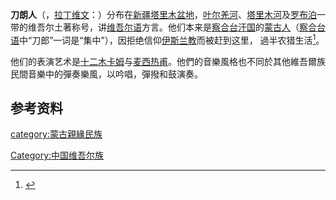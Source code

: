 '''刀朗人'''（{{lang-ug|'''دولان'''}}，[[拉丁维文|拉丁维文]]：{{lang|ug|Dolan}}）分布在[[新疆|新疆]][[塔里木盆地|塔里木盆地]]，[[叶尔羌河|叶尔羌河]]、[[塔里木河|塔里木河]]及[[罗布泊|罗布泊]]一带的维吾尔土著称号，讲[[维吾尔语|维吾尔语]]方言。他们本来是[[察合台汗国|察合台汗国]]的[[蒙古人|蒙古人]]（[[察合台语|察合台语]]中“刀郎”一词是“集中”），因拒绝信仰[[伊斯兰教|伊斯兰教]]而被赶到这里，<!-- 至十四世纪信教， 
语句不通-->過半农猎生活<ref>{{cite web|language=zh-hans|url=http://www.nongli.com/Doc/0411/30144859.htm|title=神秘的刀郎人和刀郎文化|publisher=农历网|accessdate=2010年11月20日|archive-url=https://web.archive.org/web/20110525084233/http://nongli.com/Doc/0411/30144859.htm|archive-date=2011年5月25日|dead-url=yes}}</ref>。

他们的表演艺术是[[十二木卡姆|十二木卡姆]]与[[麦西热甫|麦西热甫]]。他們的音樂風格也不同於其他維吾爾族民間音樂中的彈奏樂風，以吟唱，彈撥和鼓演奏。

==参考资料==
{{reflist}}

[[category:蒙古親緣民族|category:蒙古親緣民族]]
[[Category:中国维吾尔族|Category:中国维吾尔族]]